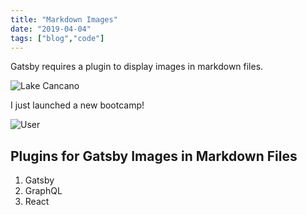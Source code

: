```yaml
---
title: "Markdown Images"
date: "2019-04-04"
tags: ["blog","code"]
---
```

Gatsby requires a plugin to display images in markdown files.

![Lake Cancano](./images/markdown-lake-cancano.jpg)

I just launched a new bootcamp!

![User](./images/users-1.svg)

## Plugins for Gatsby Images in Markdown Files

1. Gatsby
2. GraphQL
3. React